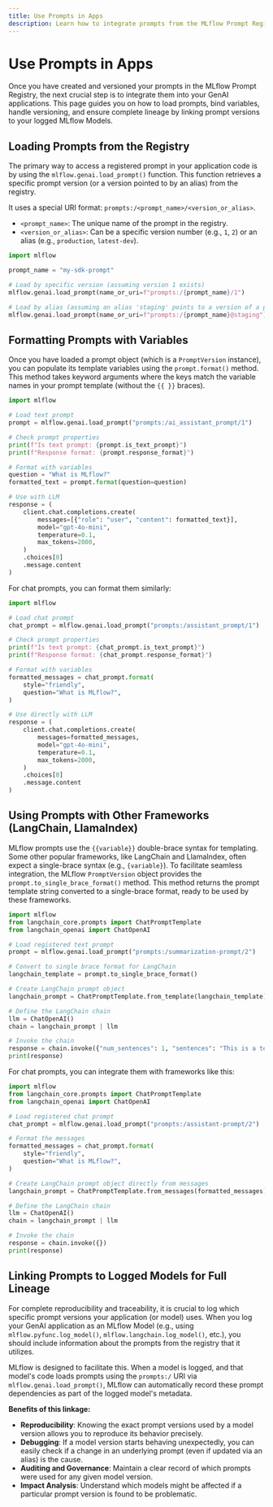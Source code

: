```yaml
---
title: Use Prompts in Apps
description: Learn how to integrate prompts from the MLflow Prompt Registry into your applications and link them to MLflow Models for end-to-end lineage.
---
```


# Use Prompts in Apps

Once you have created and versioned your prompts in the MLflow Prompt Registry, the next crucial step is to integrate them into your GenAI applications. This page guides you on how to load prompts, bind variables, handle versioning, and ensure complete lineage by linking prompt versions to your logged MLflow Models.

## Loading Prompts from the Registry

The primary way to access a registered prompt in your application code is by using the `mlflow.genai.load_prompt()` function. This function retrieves a specific prompt version (or a version pointed to by an alias) from the registry.

It uses a special URI format: `prompts:/<prompt_name>/<version_or_alias>`.

- `<prompt_name>`: The unique name of the prompt in the registry.
- `<version_or_alias>`: Can be a specific version number (e.g., `1`, `2`) or an alias (e.g., `production`, `latest-dev`).

```python
import mlflow

prompt_name = "my-sdk-prompt"

# Load by specific version (assuming version 1 exists)
mlflow.genai.load_prompt(name_or_uri=f"prompts:/{prompt_name}/1")

# Load by alias (assuming an alias 'staging' points to a version of a prompt)
mlflow.genai.load_prompt(name_or_uri=f"prompts:/{prompt_name}@staging")
```

## Formatting Prompts with Variables

Once you have loaded a prompt object (which is a `PromptVersion` instance), you can populate its template variables using the `prompt.format()` method. This method takes keyword arguments where the keys match the variable names in your prompt template (without the `{{ }}` braces).

```python
import mlflow

# Load text prompt
prompt = mlflow.genai.load_prompt("prompts:/ai_assistant_prompt/1")

# Check prompt properties
print(f"Is text prompt: {prompt.is_text_prompt}")
print(f"Response format: {prompt.response_format}")

# Format with variables
question = "What is MLflow?"
formatted_text = prompt.format(question=question)

# Use with LLM
response = (
    client.chat.completions.create(
        messages=[{"role": "user", "content": formatted_text}],
        model="gpt-4o-mini",
        temperature=0.1,
        max_tokens=2000,
    )
    .choices[0]
    .message.content
)
```

For chat prompts, you can format them similarly:

```python
import mlflow

# Load chat prompt
chat_prompt = mlflow.genai.load_prompt("prompts:/assistant_prompt/1")

# Check prompt properties
print(f"Is text prompt: {chat_prompt.is_text_prompt}")
print(f"Response format: {chat_prompt.response_format}")

# Format with variables
formatted_messages = chat_prompt.format(
    style="friendly",
    question="What is MLflow?",
)

# Use directly with LLM
response = (
    client.chat.completions.create(
        messages=formatted_messages,
        model="gpt-4o-mini",
        temperature=0.1,
        max_tokens=2000,
    )
    .choices[0]
    .message.content
)
```

## Using Prompts with Other Frameworks (LangChain, LlamaIndex)

MLflow prompts use the `{{variable}}` double-brace syntax for templating. Some other popular frameworks, like LangChain and LlamaIndex, often expect a single-brace syntax (e.g., `{variable}`). To facilitate seamless integration, the MLflow `PromptVersion` object provides the `prompt.to_single_brace_format()` method. This method returns the prompt template string converted to a single-brace format, ready to be used by these frameworks.

```python
import mlflow
from langchain_core.prompts import ChatPromptTemplate
from langchain_openai import ChatOpenAI

# Load registered text prompt
prompt = mlflow.genai.load_prompt("prompts:/summarization-prompt/2")

# Convert to single brace format for LangChain
langchain_template = prompt.to_single_brace_format()

# Create LangChain prompt object
langchain_prompt = ChatPromptTemplate.from_template(langchain_template)

# Define the LangChain chain
llm = ChatOpenAI()
chain = langchain_prompt | llm

# Invoke the chain
response = chain.invoke({"num_sentences": 1, "sentences": "This is a test sentence."})
print(response)
```

For chat prompts, you can integrate them with frameworks like this:

```python
import mlflow
from langchain_core.prompts import ChatPromptTemplate
from langchain_openai import ChatOpenAI

# Load registered chat prompt
chat_prompt = mlflow.genai.load_prompt("prompts:/assistant-prompt/2")

# Format the messages
formatted_messages = chat_prompt.format(
    style="friendly",
    question="What is MLflow?",
)

# Create LangChain prompt object directly from messages
langchain_prompt = ChatPromptTemplate.from_messages(formatted_messages)

# Define the LangChain chain
llm = ChatOpenAI()
chain = langchain_prompt | llm

# Invoke the chain
response = chain.invoke({})
print(response)
```

## Linking Prompts to Logged Models for Full Lineage

For complete reproducibility and traceability, it is crucial to log which specific prompt versions your application (or model) uses. When you log your GenAI application as an MLflow Model (e.g., using `mlflow.pyfunc.log_model()`, `mlflow.langchain.log_model()`, etc.), you should include information about the prompts from the registry that it utilizes.

MLflow is designed to facilitate this. When a model is logged, and that model's code loads prompts using the `prompts:/` URI via `mlflow.genai.load_prompt()`, MLflow can automatically record these prompt dependencies as part of the logged model's metadata.

**Benefits of this linkage:**

- **Reproducibility**: Knowing the exact prompt versions used by a model version allows you to reproduce its behavior precisely.
- **Debugging**: If a model version starts behaving unexpectedly, you can easily check if a change in an underlying prompt (even if updated via an alias) is the cause.
- **Auditing and Governance**: Maintain a clear record of which prompts were used for any given model version.
- **Impact Analysis**: Understand which models might be affected if a particular prompt version is found to be problematic.
